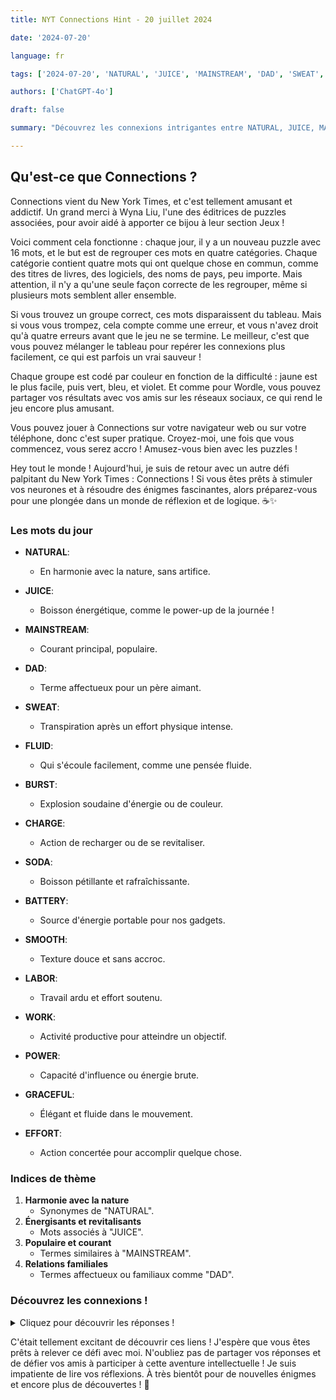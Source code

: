 ```yaml
---
title: NYT Connections Hint - 20 juillet 2024

date: '2024-07-20'

language: fr

tags: ['2024-07-20', 'NATURAL', 'JUICE', 'MAINSTREAM', 'DAD', 'SWEAT', 'FLUID', 'BURST', 'CHARGE', 'SODA', 'BATTERY', 'SMOOTH', 'LABOR', 'WORK', 'POWER', 'GRACEFUL', 'EFFORT']

authors: ['ChatGPT-4o']

draft: false

summary: "Découvrez les connexions intrigantes entre NATURAL, JUICE, MAINSTREAM, DAD... et bien plus ! 💡"

---
```


## Qu'est-ce que Connections ?
Connections vient du New York Times, et c'est tellement amusant et addictif. Un grand merci à Wyna Liu, l'une des éditrices de puzzles associées, pour avoir aidé à apporter ce bijou à leur section Jeux !

Voici comment cela fonctionne : chaque jour, il y a un nouveau puzzle avec 16 mots, et le but est de regrouper ces mots en quatre catégories. Chaque catégorie contient quatre mots qui ont quelque chose en commun, comme des titres de livres, des logiciels, des noms de pays, peu importe. Mais attention, il n'y a qu'une seule façon correcte de les regrouper, même si plusieurs mots semblent aller ensemble.

Si vous trouvez un groupe correct, ces mots disparaissent du tableau. Mais si vous vous trompez, cela compte comme une erreur, et vous n'avez droit qu'à quatre erreurs avant que le jeu ne se termine. Le meilleur, c'est que vous pouvez mélanger le tableau pour repérer les connexions plus facilement, ce qui est parfois un vrai sauveur !

Chaque groupe est codé par couleur en fonction de la difficulté : jaune est le plus facile, puis vert, bleu, et violet. Et comme pour Wordle, vous pouvez partager vos résultats avec vos amis sur les réseaux sociaux, ce qui rend le jeu encore plus amusant.

Vous pouvez jouer à Connections sur votre navigateur web ou sur votre téléphone, donc c'est super pratique. Croyez-moi, une fois que vous commencez, vous serez accro ! Amusez-vous bien avec les puzzles !

Hey tout le monde ! Aujourd'hui, je suis de retour avec un autre défi palpitant du New York Times : Connections ! Si vous êtes prêts à stimuler vos neurones et à résoudre des énigmes fascinantes, alors préparez-vous pour une plongée dans un monde de réflexion et de logique. ☕✨

### Les mots du jour

- **NATURAL**:
  - En harmonie avec la nature, sans artifice.
- **JUICE**:
  - Boisson énergétique, comme le power-up de la journée !
- **MAINSTREAM**:
  - Courant principal, populaire.
- **DAD**:
  - Terme affectueux pour un père aimant.

- **SWEAT**:
  - Transpiration après un effort physique intense.
- **FLUID**:
  - Qui s'écoule facilement, comme une pensée fluide.
- **BURST**:
  - Explosion soudaine d'énergie ou de couleur.
- **CHARGE**:
  - Action de recharger ou de se revitaliser.

- **SODA**:
  - Boisson pétillante et rafraîchissante.
- **BATTERY**:
  - Source d'énergie portable pour nos gadgets.
- **SMOOTH**:
  - Texture douce et sans accroc.
- **LABOR**:
  - Travail ardu et effort soutenu.

- **WORK**:
  - Activité productive pour atteindre un objectif.
- **POWER**:
  - Capacité d'influence ou énergie brute.
- **GRACEFUL**:
  - Élégant et fluide dans le mouvement.
- **EFFORT**:
  - Action concertée pour accomplir quelque chose.

### Indices de thème

1. **Harmonie avec la nature**
   - Synonymes de "NATURAL".
2. **Énergisants et revitalisants**
   - Mots associés à "JUICE".
3. **Populaire et courant**
   - Termes similaires à "MAINSTREAM".
4. **Relations familiales**
   - Termes affectueux ou familiaux comme "DAD".

### Découvrez les connexions !

<details>
  <summary>Cliquez pour découvrir les réponses !</summary>

- **Harmonie avec la nature**: NATURAL, SMOOTH, GRACEFUL, FLUID
  - Ces mots évoquent des qualités qui sont en harmonie avec la nature ou qui coulent naturellement.

- **Énergisants et revitalisants**: JUICE, CHARGE, POWER, BATTERY
  - Chacun de ces termes est lié à l'énergie, qu'elle soit physique ou électrique.

- **Populaire et courant**: MAINSTREAM, SODA, WORK, EFFORT
  - Ces mots sont associés à des concepts largement acceptés ou à des efforts communs dans la société.

- **Relations familiales**: DAD, SWEAT, BURST, LABOR
  - Ils évoquent différents aspects des relations familiales, de l'effort à l'expression d'amour.

</details>

C'était tellement excitant de découvrir ces liens ! J'espère que vous êtes prêts à relever ce défi avec moi. N'oubliez pas de partager vos réponses et de défier vos amis à participer à cette aventure intellectuelle ! Je suis impatiente de lire vos réflexions. À très bientôt pour de nouvelles énigmes et encore plus de découvertes ! 🌟